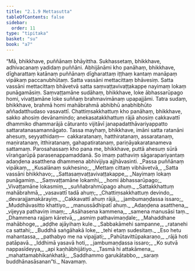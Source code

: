```yaml
---
title: "2.1.9 Mettasutta"
tableOfContents: false
sidebar:
  order: 11
type: "tipitaka"
basket: "su"
book: "a7"
---
```



<DynamicBreadcrumb />

<Division number="62" book="a7" bookNo="16" page="465">

<Paragraph number="401" book="a7">
“Mā, bhikkhave, puññānaṃ bhāyittha. Sukhassetaṃ, bhikkhave, adhivacanaṃ yadidaṃ puññāni. Abhijānāmi kho panāhaṃ, bhikkhave, dīgharattaṃ katānaṃ puññānaṃ dīgharattaṃ iṭṭhaṃ kantaṃ manāpaṃ vipākaṃ paccanubhūtaṃ. Satta vassāni mettacittaṃ bhāvesiṃ. Satta vassāni mettacittaṃ bhāvetvā satta saṃvaṭṭavivaṭṭakappe nayimaṃ lokaṃ punāgamāsiṃ. Saṃvaṭṭamāne sudāhaṃ, bhikkhave, loke ābhassarūpago homi, vivaṭṭamāne loke suññaṃ brahmavimānaṃ upapajjāmi.
</Paragraph>

<Paragraph number="402" book="a7">
Tatra sudaṃ, bhikkhave, brahmā homi mahābrahmā abhibhū anabhibhūto aññadatthudaso vasavattī. Chattiṃsakkhattuṃ kho panāhaṃ, bhikkhave, sakko ahosiṃ devānamindo; anekasatakkhattuṃ rājā ahosiṃ cakkavattī dhammiko dhammarājā cāturanto vijitāvī janapadatthāvariyappatto sattaratanasamannāgato. Tassa mayhaṃ, bhikkhave, imāni satta ratanāni ahesuṃ, seyyathidaṃ—  cakkaratanaṃ, hatthiratanaṃ, assaratanaṃ, maṇiratanaṃ, itthiratanaṃ, gahapatiratanaṃ, pariṇāyakaratanameva sattamaṃ. Parosahassaṃ kho pana me, bhikkhave, puttā ahesuṃ sūrā vīraṅgarūpā parasenappamaddanā. So imaṃ pathaviṃ sāgarapariyantaṃ adaṇḍena asatthena dhammena abhivijiya ajjhāvasinti.
</Paragraph>

<Paragraph number="403" type="verses" book="a7">
_Passa puññānaṃ vipākaṃ,_  
_Kusalānaṃ sukhesino;_  
_Mettaṃ cittaṃ vibhāvetvā,_  
_Satta vassāni bhikkhavo;_  
_Sattasaṃvaṭṭavivaṭṭakappe,_  
_Nayimaṃ lokaṃ punāgamiṃ._  

</Paragraph>

<Paragraph number="404" type="verses" book="a7">
_Saṃvaṭṭamāne lokamhi,_  
_homi ābhassarūpago;_  
_Vivaṭṭamāne lokasmiṃ,_  
_suññabrahmūpago ahuṃ._  

</Paragraph>

<Paragraph number="405" type="verses" book="a7">
_Sattakkhattuṃ mahābrahmā,_  
_vasavattī tadā ahuṃ;_  
_Chattiṃsakkhattuṃ devindo,_  
_devarajjamakārayiṃ._  

</Paragraph>

<Paragraph number="406" type="verses" book="a7">
_Cakkavattī ahuṃ rājā,_  
_jambumaṇḍassa issaro;_  
_Muddhāvasitto khattiyo,_  
_manussādhipatī ahuṃ._  

</Paragraph>

<Paragraph number="407" type="verses" book="a7">
_Adaṇḍena asatthena,_  
_vijeyya pathaviṃ imaṃ;_  
_Asāhasena kammena,_  
_samena manusāsi taṃ._  

</Paragraph>

<Paragraph number="408" type="verses" book="a7">
_Dhammena rajjaṃ kāretvā,_  
_asmiṃ pathavimaṇḍale;_  
_Mahaddhane mahābhoge,_  
_aḍḍhe ajāyihaṃ kule._  

</Paragraph>

<Paragraph number="409" type="verses" book="a7">
_Sabbakāmehi sampanne,_  
_ratanehi ca sattahi;_  
_Buddhā saṅgāhakā loke,_  
_tehi etaṃ sudesitaṃ._  

</Paragraph>

<Paragraph number="410" type="verses" book="a7">
_Eso hetu mahantassa,_  
_pathabyo me na vipajjati;_  
_Pahūtavittūpakaraṇo,_  
_rājā hoti patāpavā._  

</Paragraph>

<Paragraph number="411" type="verses" book="a7">
_Iddhimā yasavā hoti,_  
_jambumaṇḍassa issaro;_  
_Ko sutvā nappasīdeyya,_  
_api kaṇhābhijātiyo._  

</Paragraph>

<Paragraph number="412" type="verses" book="a7">
_Tasmā hi attakāmena,_  
_mahattamabhikaṅkhatā;_  
_Saddhammo garukātabbo,_  
_saraṃ buddhānasāsanan”ti._  


</Paragraph>
</Division>

<Paragraph number="413" type="center" book="a7">
Navamaṃ.
</Paragraph>